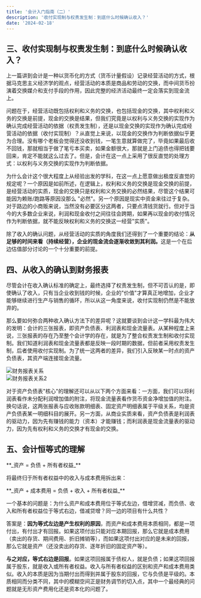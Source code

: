 ```yaml
---
title: '会计入门指南（二）'
description: '收付实现制与权责发生制：到底什么时候确认收入？'
date: '2024-02-18'
---
```


## 三、收付实现制与权责发生制：到底什么时候确认收入？

上一篇讲到会计是一种以货币化的方式（货币计量假设）记录经营活动的方式，根据马克思主义经济学的观点，经营活动的本质是商品和劳动的交换，而中间货币扮演着交换媒介和支付手段的作用，因此完整的经济活动最终一定会落实到现金流上。

问题在于，经营活动既包括权利和义务的交换，也包括现金的交换，其中权利和义务的交换是前提，现金的交换是结果，但我们究竟是以权利与义务交换的实现作为确认完成经营活动的依据（权责发生制），还是以现金交换的实现作为确认完成经营活动的依据（收付实现制）？从直觉上来说，以现金的交换作为判断依据似乎更为合理。没有哪个老板会觉得还没收到钱，一笔生意就算做完了，毕竟如果最后收不回钱，那就相当于做了笔亏本买卖，如果金额很大，那就是上门追债也得把钱要回来，肯定不能就这么过去了。但是，会计在这一点上采用了很反直觉的处理方式：以权利与义务交换的实现作为判断依据。

为什么会计这个很大程度上从经验出发的学科，在这一点上愿意做出极度反直觉的规定呢？一个原因是如前所述，在逻辑上，权利和义务的交换是现金交换的前提，是经营活动的实质，现金的交换只是权利和义务交换的必然结果，尽管这个结果可能因为赖账/跑路等原因没那么 "必然"。另一个原因是现实中资金来往过于复杂。对于路边的小商贩来说，当然没有必要区分这两者，只要点清钱货就行。但对于当今的大多数企业来说，利润和现金收付之间往往会跨期，如果再以现金的收付情况作为判断依据，就不能反映权利和义务的交换这一经营"实质"。

除了收入的确认问题，从经营活动的实质的角度我们还得到了一个重要的结论：<strong>从足够的时间来看（持续经营），企业的现金流会逐渐收敛到其利润。</strong>这是一个在后边估值部分讨论的一个十分重要的前提。

## 四、从收入的确认到财务报表

尽管会计在收入确认标准的确定上，最终选择了权责发生制，但不可否认的是，即使确认了收入，只有当企业收到钱的时候，企业的"价值"才算真正地增加，企业才能够继续进行生产与销售的循环，所以从这一角度来说，收付实现制仍然是不能放弃的。

那么要如何弥合两种收入确认方法下的差异呢？这就要谈到会计这一学科最为伟大的发明：会计的三张报表，即资产负债表、利润表和现金流量表。从某种程度上来说，三张报表的存在乃至整个会计学的存在，就是为了整合权责发生制和收付实现制。我们知道利润表和现金流量表都是反映一段时期的数据，但前者采用权责发生制，后者使用收付实现制。为了统一这两者的差异，我们引入反映某一时点的资产负债表，其资产端连接现金流量。

<div style={{ display: 'flex', justifyContent: 'center', margin: '20px 0' }}>
  <img src="/images/blog/BeginnerGuideToAccounting2/1.png" alt="财务报表关系" />
</div>

<div style={{ display: 'flex', justifyContent: 'center', margin: '20px 0' }}>
  <img
    src="/images/blog/BeginnerGuideToAccounting2/2.png"
    alt="财务报表关系2"
  />
</div>

对于资产负债表"核心"的理解还可以从以下两个方面来看：一方面，我们可以将利润表看作未分配利润增加值的附注，将现金流量表看作货币资金净增加值的附注。换句话说，这两张报表与应收账款明细表、固定资产明细表属于平级关系，均是资产负债表某一明细科目的展开。另一方面，从商业实质来看，资产负债表是利润表的驱动力，因为先有赚钱的能力（资本）才能赚钱；而利润表是现金流量表的驱动力，因为先有权利和义务的交换才有现金的交换。

## 五、会计恒等式的理解

<div style={{ textAlign: 'center' }}>**_资产 = 负债 + 所有者权益_**</div>

将最终归于所有者权益中的收入与成本费用拆出来：

<div style={{ textAlign: 'center' }}>
  **_资产 + 成本费用 = 负债 + 收入 + 所有者权益_**
</div>

一个基本的问题是：为什么资产和成本费用位于等式左边，借增贷减，而负债、收入和所有者权益位于等式右边，借减贷增？同一边的项目有什么共性？

答案是：**因为等式左边是产生权利的原因**，而资产和成本费用本质相同，都是一项付出，有付出才有回报。如果这项付出只能对应本期回报，那么它就是成本费用（卖出的存货、期间费用、折旧摊销等），而如果这项付出对应的是未来的回报，那么它就是资产（还没卖出的存货、逐年折旧的固定资产等）。

**与之对应，等式右边是回报**。如果这项回报属于债权人，就是负债；如果这项回报属于股东，就是收入或所有者权益。收入与所有者权益的区别和资产和成本费用类似。收入的本质是因为当期付出而得到并属于股东的回报，它与负债是平级的。本质相同而分类不同，其中的模糊空间正是财务调节的切入点，其中一个最经典的问题就是无形资产费用化还是资本化的问题了。
